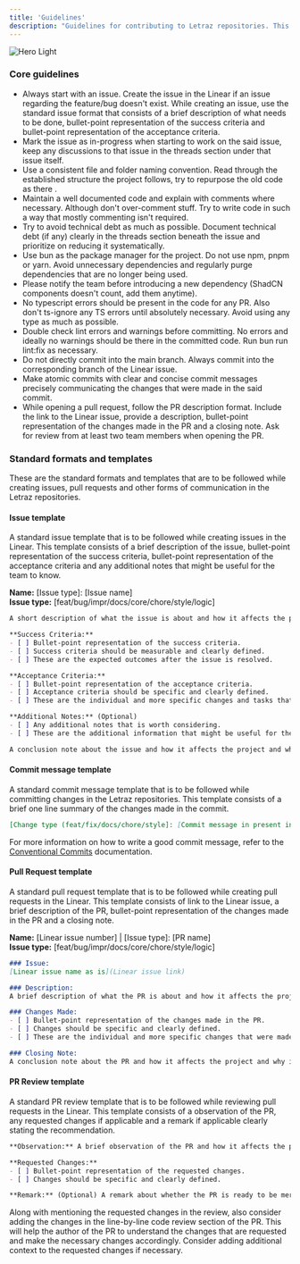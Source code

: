 ```yaml
---
title: 'Guidelines'
description: "Guidelines for contributing to Letraz repositories. This document outlines the best practices and guidelines to be followed while contributing to the Letraz repositories. These guidelines are aimed primarily at the core team of Letraz as they have the required access in the Letraz's ecosystem to follow the guidelines mentioned here but these can be followed by anyone looking to contribute to the Letraz repositories."
---
```


<img
    className="rounded-lg"
    src="/images/guidelines.png"
    alt="Hero Light"
/>

### Core guidelines

- Always start with an issue. Create the issue in the Linear if an issue regarding the feature/bug doesn't exist. While creating an issue, use the standard issue format that consists of a brief description of what needs to be done, bullet-point representation of the success criteria and bullet-point representation of the acceptance criteria.
- Mark the issue as in-progress when starting to work on the said issue, keep any discussions to that issue in the threads section under that issue itself.
- Use a consistent file and folder naming convention. Read through the established structure the project follows, try to repurpose the old code as there .
- Maintain a well documented code and explain with comments where necessary. Although don't over-comment stuff. Try to write code in such a way that mostly commenting isn't required.
- Try to avoid technical debt as much as possible. Document technical debt (if any) clearly in the threads section beneath the issue and prioritize on reducing it systematically.
- Use bun as the package manager for the project. Do not use npm, pnpm or yarn. Avoid unnecessary dependencies and regularly purge dependencies that are no longer being used.
- Please notify the team before introducing a new dependency (ShadCN components doesn't count, add them anytime).
- No typescript errors should be present in the code for any PR. Also don't ts-ignore any TS errors until absolutely necessary. Avoid using any type as much as possible.
- Double check lint errors and warnings before committing. No errors and ideally no warnings should be there in the committed code. Run bun run lint:fix as necessary.
- Do not directly commit into the main branch. Always commit into the corresponding branch of the Linear issue.
- Make atomic commits with clear and concise commit messages precisely communicating the changes that were made in the said commit.
- While opening a pull request, follow the PR description format. Include the link to the Linear issue, provide a description, bullet-point representation of the changes made in the PR and a closing note. Ask for review from at least two team members when opening the PR.


### Standard formats and templates

These are the standard formats and templates that are to be followed while creating issues, pull requests and other forms of communication in the Letraz repositories.

#### Issue template

A standard issue template that is to be followed while creating issues in the Linear. This template consists of a brief description of the issue, bullet-point representation of the success criteria, bullet-point representation of the acceptance criteria and any additional notes that might be useful for the team to know.

**Name:** [Issue type]: [Issue name] <br/>
**Issue type:** [feat/bug/impr/docs/core/chore/style/logic]

```markdown
A short description of what the issue is about and how it affects the project.

**Success Criteria:**
- [ ] Bullet-point representation of the success criteria.
- [ ] Success criteria should be measurable and clearly defined.
- [ ] These are the expected outcomes after the issue is resolved.

**Acceptance Criteria:**
- [ ] Bullet-point representation of the acceptance criteria.
- [ ] Acceptance criteria should be specific and clearly defined.
- [ ] These are the individual and more specific changes and tasks that needs to be performed.

**Additional Notes:** (Optional)
- [ ] Any additional notes that is worth considering.
- [ ] These are the additional information that might be useful for the team to know.

A conclusion note about the issue and how it affects the project and why it is important to resolve it.
```

#### Commit message template

A standard commit message template that is to be followed while committing changes in the Letraz repositories. This template consists of a brief one line summary of the changes made in the commit.

```markdown
[Change type (feat/fix/docs/chore/style]: [Commit message in present indefinite tense]
```

For more information on how to write a good commit message, refer to the [Conventional Commits](https://www.conventionalcommits.org/en/v1.0.0/) documentation.

#### Pull Request template

A standard pull request template that is to be followed while creating pull requests in the Linear. This template consists of link to the Linear issue, a brief description of the PR, bullet-point representation of the changes made in the PR and a closing note.

**Name:** [Linear issue number] | [Issue type]: [PR name] <br/>
**Issue type:** [feat/bug/impr/docs/core/chore/style/logic]

```markdown
### Issue:
[Linear issue name as is](Linear issue link)

### Description:
A brief description of what the PR is about and how it affects the project.

### Changes Made:
- [ ] Bullet-point representation of the changes made in the PR.
- [ ] Changes should be specific and clearly defined.
- [ ] These are the individual and more specific changes that were made in the PR.

### Closing Note:
A conclusion note about the PR and how it affects the project and why it is important to merge it.
```

#### PR Review template
A standard PR review template that is to be followed while reviewing pull requests in the Linear. This template consists of a observation of the PR, any requested changes if applicable and a remark if applicable clearly stating the recommendation.

```markdown
**Observation:** A brief observation of the PR and how it affects the project.

**Requested Changes:**
- [ ] Bullet-point representation of the requested changes.
- [ ] Changes should be specific and clearly defined.

**Remark:** (Optional) A remark about whether the PR is ready to be merged or not.
```

Along with mentioning the requested changes in the review, also consider adding the changes in the line-by-line code review section of the PR. This will help the author of the PR to understand the changes that are requested and make the necessary changes accordingly. Consider adding additional context to the requested changes if necessary.

